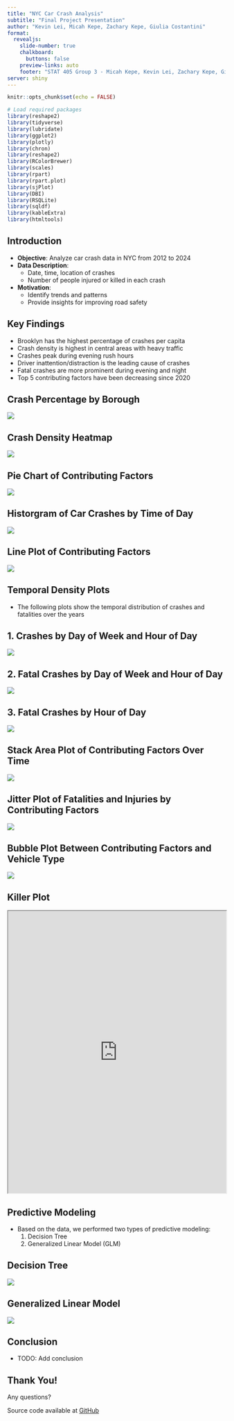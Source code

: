 ```yaml
---
title: "NYC Car Crash Analysis"
subtitle: "Final Project Presentation"
author: "Kevin Lei, Micah Kepe, Zachary Kepe, Giulia Costantini"
format:
  revealjs:
    slide-number: true
    chalkboard: 
      buttons: false
    preview-links: auto
    footer: "STAT 405 Group 3 - Micah Kepe, Kevin Lei, Zachary Kepe, Giulia Costantini"
server: shiny
---
```


```r
knitr::opts_chunk$set(echo = FALSE)

# Load required packages
library(reshape2)
library(tidyverse)
library(lubridate)
library(ggplot2)
library(plotly)
library(chron)
library(reshape2)
library(RColorBrewer)
library(scales)
library(rpart)
library(rpart.plot)
library(sjPlot)
library(DBI)
library(RSQLite)
library(sqldf)
library(kableExtra)
library(htmltools)

```

## Introduction {.smaller auto-animate="true"}

- **Objective**: Analyze car crash data in NYC from 2012 to 2024
- **Data Description**: 
  - Date, time, location of crashes
  - Number of people injured or killed in each crash
- **Motivation**:
  - Identify trends and patterns
  - Provide insights for improving road safety

## Key Findings {.smaller auto-animate="true"}

- Brooklyn has the highest percentage of crashes per capita
- Crash density is highest in central areas with heavy traffic
- Crashes peak during evening rush hours
- Driver inattention/distraction is the leading cause of crashes
- Fatal crashes are more prominent during evening and night
- Top 5 contributing factors have been decreasing since 2020

## Crash Percentage by Borough {auto-animate="true"}

<img src="./reports/figures/percentage-by-borough.png">


## Crash Density Heatmap {auto-animate="true"}

<img src="./reports/figures/landmarks-density-map.png">


## Pie Chart of Contributing Factors {auto-animate="true"}

<img src="./reports/figures/pie-chart.png">


## Historgram of Car Crashes by Time of Day {auto-animate="true"}

<img src="./reports/figures/histogram-freq-time-of-day.png">


## Line Plot of Contributing Factors {auto-animate="true"}

<img src="./reports/figures/lineplot-factors-by-hour.png">


## Temporal Density Plots {auto-animate="true"}
- The following plots show the temporal distribution of crashes and fatalities over the years

## **1. Crashes by Day of Week and Hour of Day**
<img src="./reports/figures/heatmap-crashes-day-and-hour.png">

## **2. Fatal Crashes by Day of Week and Hour of Day**
<img src="./reports/figures/fatal-crashes-day-and-hour.png">

## **3. Fatal Crashes by Hour of Day**
<img src="./reports/figures/fatal-crashes-by-hour.png">


## Stack Area Plot of Contributing Factors Over Time {auto-animate="true"}

<img src="./reports/figures/stacked-area-plot.png">


## Jitter Plot of Fatalities and Injuries by Contributing Factors {auto-animate="true"}

<img src="./reports/figures/jitter-plot.png">


## Bubble Plot Between Contributing Factors and Vehicle Type {auto-animate="true"}

<img src="./reports/figures/bubble-plot.png">


## Killer Plot {auto-animate="true"}

<iframe src="https://micahkepe.shinyapps.io/NYC-Crashes/" width="100%" height="650px"></iframe>

## Predictive Modeling {.smaller auto-animate="true"}

- Based on the data, we performed two types of predictive modeling:
  1. Decision Tree
  2. Generalized Linear Model (GLM)


## Decision Tree {.smaller auto-animate="true"}

<img src= "./reports/figures/decision-tree-results.png">


## Generalized Linear Model {.smaller auto-animate="true"}

<img src= "./reports/figures/glm-model-summary.png">


## Conclusion {.smaller auto-animate="true"}
- TODO: Add conclusion

## Thank You! {.smaller auto-animate="true"}

Any questions?

:::footer
Source code available at [GitHub](https://github.com/micahkepe/stat405project)
:::





